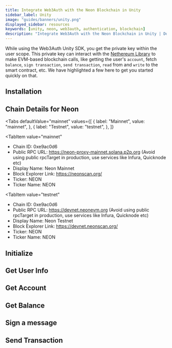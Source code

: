 ```yaml
---
title: Integrate Web3Auth with the Neon Blockchain in Unity
sidebar_label: Unity
image: "guides/banners/unity.png"
displayed_sidebar: resources
keywords: [unity, neon, web3auth, authentication, blockchain]
description: "Integrate Web3Auth with the Neon Blockchain in Unity | Documentation - Web3Auth"
---
```



<SEO
  title="Integrate Web3Auth with the Neon Blockchain in Unity"
  description="Integrate Web3Auth with the Neon Blockchain in Unity | Documentation - Web3Auth"
  image="https://web3auth.io/docs/guides/banners/neon.png"
  slug="/connect-blockchain/evm/neon/unity"
/>

While using the Web3Auth Unity SDK, you get the private key within the user scope. This private key
can interact with the [Nethereum Library](https://nethereum.com/) to make EVM-based blockchain
calls, like getting the user's `account`, fetch `balance`, `sign transaction`, `send transaction`,
`read` from and `write` to the smart contract, etc. We have highlighted a few here to get you
started quickly on that.

## Installation

<InstallationSnippet />

## Chain Details for Neon

<Tabs
 defaultValue="mainnet"
  values={[
    { label: "Mainnet", value: "mainnet", },
    { label: "Testnet", value: "testnet", },
  ]}
>
<TabItem
  value="mainnet"
>

- Chain ID: 0xe9ac0d6
- Public RPC URL: https://neon-proxy-mainnet.solana.p2p.org (Avoid using public rpcTarget in
  production, use services like Infura, Quicknode etc)
- Display Name: Neon Mainnet
- Block Explorer Link: https://neonscan.org/
- Ticker: NEON
- Ticker Name: NEON

</TabItem>

<TabItem
  value="testnet"
>

- Chain ID: 0xe9ac0d6
- Public RPC URL: https://devnet.neonevm.org (Avoid using public rpcTarget in production, use
  services like Infura, Quicknode etc)
- Display Name: Neon Testnet
- Block Explorer Link: https://devnet.neonscan.org/
- Ticker: NEON
- Ticker Name: NEON

</TabItem>
</Tabs>

## Initialize

<InitialisationSnippet />

## Get User Info

<UserInfoSnippet />

## Get Account

<GetAccountSnippet />

## Get Balance

<GetBalanceSnippet />

## Sign a message

<SignMessageSnippet />

## Send Transaction

<SendTransactionSnippet />
